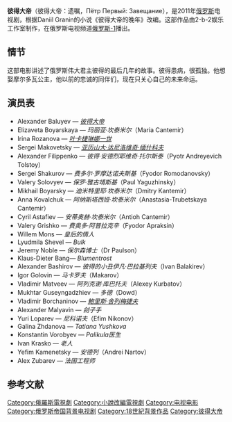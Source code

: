 {{Infobox television
| show_name            = 彼得大帝：遗嘱<br />Пётр Первый: Завещание
| image                = 
| caption              =
| genre                = 历史剧
| camera               = 
| picture_format       = 16:9
| audio_format         = 
| runtime              = 54分
| creator              = Vladimir Bortko
| writer               = 
| developer            = 
| producer             = Anton Zlatopolsky<br />Vladimir Bortko
| executive_producer   = 
| starring             = Alexander Baluyev<br />Elizabeth Boyar<br />Irina Rozanov<br />Sergei Makovetsky<br />Valery Solovyev<br />Mikhail Boyarsky<br />Anna Kovalchuk<!--not everyone is starring-->
| theme_music_composer = Vladimir Dashkevich
| opentheme            = 
| endtheme             = 
| country              = [[俄罗斯|俄罗斯]]
| location             = 
| language             = 俄罗斯语
| company              = Reveille Eire<br>Showtime Networks
| network              = [[俄罗斯-1|俄罗斯-1]]
| first_aired          = {{Start date|2011|5|11|df=y}}
| last_aired           = 
| num_seasons          = 1
| num_episodes         = 4
| list_episodes        = 
| website              = 
}}
'''彼得大帝'''（彼得大帝：遗嘱，Пётр Первый: Завещание），是2011年[[俄罗斯|俄罗斯]]电视剧，根据Daniil Granin的小说《彼得大帝的晚年》改编。这部作品由2-b-2娱乐工作室制作，在俄罗斯电视频道[[俄罗斯-1|俄罗斯-1]]播出。
==情节==
这部电影讲述了俄罗斯伟大君主彼得的最后几年的故事。彼得患病，很孤独。他想娶摩尔多瓦公主，他以前的忠诚的同伴们，现在只关心自己的未来命运。
== 演员表 ==
* Alexander Baluyev — ''[[彼得大帝|彼得大帝]]''
* Elizaveta Boyarskaya — ''玛丽亚·坎泰米尔''（Maria Cantemir）
* Irina Rozanova — ''[[叶卡捷琳娜一世|叶卡捷琳娜一世]]''
* Sergei Makovetsky — ''[[亚历山大·达尼洛维奇·缅什科夫|亚历山大·达尼洛维奇·缅什科夫]]''
* Alexander Filippenko — ''彼得·安德烈耶维奇·托尔斯泰''（Pyotr Andreyevich Tolstoy）
* Sergei Shakurov — ''费多尔·罗摩达诺夫斯基''（Fyodor Romodanovsky）
* Valery Solovyev — ''保罗·雅古靖斯基''（Paul Yaguzhinsky）
* Mikhail Boyarsky — ''迪米特里耶·坎泰米尔''（Dmitry Kantemir）
* Anna Kovalchuk — ''阿纳斯塔西娅·坎泰米尔''（Anastasia-Trubetskaya Cantemir）
* Cyril Astafiev — ''安蒂奥赫·坎泰米尔''（Antioh Cantemir）
* Valery Grishko — ''费奥多·阿普拉克辛''（Fyodor Apraksin）
* Willem Mons — ''皇后的情人''
* Lyudmila Shevel — ''Bulk''
* Jeremy Noble — ''保尔森博士''（Dr Paulson）
* Klaus-Dieter Bang— ''Blumentrost''
* Alexander Bashirov — ''彼得的小丑伊凡·巴拉基列夫''（Ivan Balakirev）
* Igor Golovin — ''马卡罗夫''（Makarov）
* Vladimir Matveev — ''阿列克谢·库巴托夫''（Alexey Kurbatov）
* Mukhtar Guseyngadzhiev — ''多德''（Dowd）
* Vladimir Borchaninov — ''[[鮑里斯·舍列梅捷夫|鮑里斯·舍列梅捷夫]]''
* Alexander Malyavin — ''刽子手''
* Yuri Loparev — ''尼科诺夫''（Efim Nikonov）
* Galina Zhdanova — ''Tatiana Yushkova''
* Konstantin Vorobyev — ''Palikula医生'' 
* Ivan Krasko — ''老人''
* Yefim Kamenetsky — ''安德列''（Andrei Nartov）
* Alex Zubarev — ''法国工程师''

==参考文献==
{{Reflist}}
[[Category:俄羅斯電視劇|Category:俄羅斯電視劇]]
[[Category:小說改編電視劇|Category:小說改編電視劇]]
[[Category:电视电影|Category:电视电影]]
[[Category:俄罗斯帝国背景电视剧|Category:俄罗斯帝国背景电视剧]]
[[Category:18世紀背景作品|Category:18世紀背景作品]]
[[Category:彼得大帝|Category:彼得大帝]]